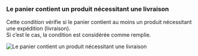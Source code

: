 ### Le panier contient un produit nécessitant une livraison

Cette condition vérifie si le panier contient au moins un produit nécessitant une expédition (livraison).  
Si c’est le cas, la condition est considérée comme remplie.

<img
  src="/images/essentials/condition-sets/cart-has-shipping-product.webp"
  alt="Le panier contient un produit nécessitant une livraison"
/>
